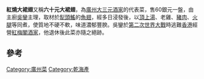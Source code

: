 '''紅燒大裙翅'''又稱'''六十元大裙翅'''，為[[廣州|廣州]][[大三元酒家|大三元酒家]]的代表菜，售60銀元一盤，由主廚[[吳鑾|吳鑾]]主理，取材於[[犁頭鰩|犁頭鰩]]的[[魚翅|魚翅]]，經多日浸發後，以[[頂上湯|頂上湯]]、老雞、[[豬肉|豬肉]]、[[火腿|火腿]]等同煮，使質地不硬不軟，味道濃郁豐腴。吳鑾於[[第二次世界大戰|第二次世界大戰]]時逃難[[香港|香港]]經營[[紅梅閣酒家|紅梅閣酒家]]，他退休後此菜亦隨之絕跡。

== 參考 ==

{{cite book |author=陳夢因; 江獻珠 |title= 《[[傳統粵菜精華錄|傳統粵菜精華錄]]》 |publisher= 萬里 |year= 2001 |isbn= 962-14-1956-5 }}

{{food-stub}}

[[Category:廣州菜|Category:廣州菜]]
[[Category:乾海產|Category:乾海產]]